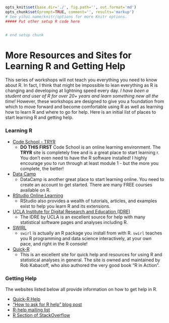 ```r
opts_knit$set(base.dir='./', fig.path='', out.format='md')
opts_chunk$set(prompt=TRUE, comment='', results='markup')
# See yihui.name/knitr/options for more Knitr options.
##### Put other setup R code here


# end setup chunk
```
# More Resources and Sites for Learning R and Getting Help

This series of workshops will not teach you everything you need to know about R. In fact, I think that might be impossible to lean everything as R is changing and developing at lightning speed every day. _I have been a student and user of R for over 20+ years and learn something new all the time!_ However, these workshops are designed to give you a foundation from which to move forward and become comfortable using R as well as learning how to learn R and where to go for help. Here is an initial list of places to start learning R and getting help.

### Learning R

* [Code School - TRYR](http://tryr.codeschool.com/)
    + **DO THIS FIRST** Code School is an online learning environment. The **TRYR** site is completely free and is a great place to start learning r. You don't even need to have the R software installed! I highly encourage you to run through at least module 1 - but the more you complete, the better!
* [Data Camp](https://www.datacamp.com/)
    + DataCamp is another great place to start learning online. You need to create an account to get started. There are many FREE courses available on R.
* [RStudio Online Learning](https://www.rstudio.com/resources/training/online-learning/)
    + RStudio also provides a wealth of tutorials, articles, and examples exist to help you learn R and its extensions.
* [UCLA Institute for Digital Research and Education (IDRE)](http://www.ats.ucla.edu/stat/r/)
    + The IDRE by UCLA is an excellent source for help with many statistical software pages and analyses including R.
* [SWIRL](http://swirlstats.com/)
    + `swirl` is actually an R package you install from with R. `swirl` teaches you R programming and data science interactively, at your own pace, and right in the R console!
* [Quick-R](http://www.statmethods.net/index.html)
    + This is an excellent site for quick help and resources for using R and statistical analyses in general. The site is owned and maintained by Rob Kabacoff, who also authored the very good book "R in Action".

### Getting Help

The websites listed below all provide information on how to get help in R.

* [Quick-R Help](http://www.statmethods.net/interface/help.html)
* ["How to ask for R help" blog post](http://blog.revolutionanalytics.com/2014/01/how-to-ask-for-r-help.html)
* [R-help mailing list](https://stat.ethz.ch/mailman/listinfo/r-help)
* [R Section of StackOverflow](http://stackoverflow.com/questions/tagged/r)

